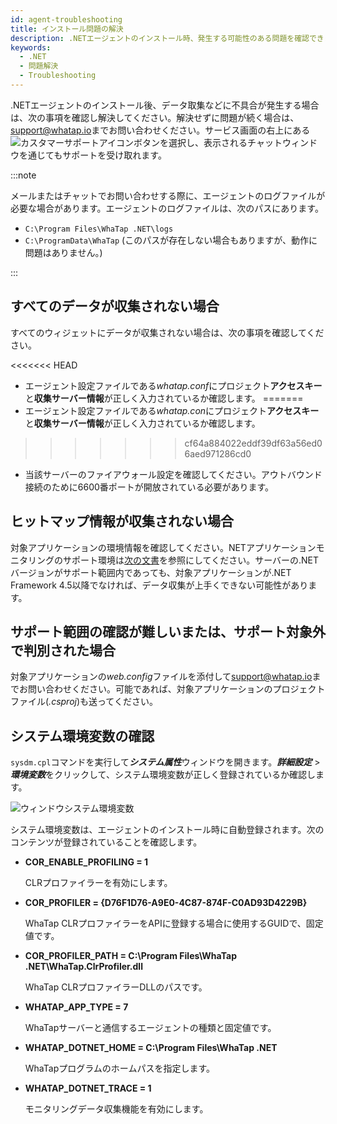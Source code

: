 ```yaml
---
id: agent-troubleshooting
title: インストール問題の解決
description: .NETエージェントのインストール時、発生する可能性のある問題を確認できます。
keywords:
  - .NET
  - 問題解決
  - Troubleshooting
---
```


.NETエージェントのインストール後、データ取集などに不具合が発生する場合は、次の事項を確認し解決してください。解決せずに問題が続く場合は、[support@whatap.io](mailto:support@whatap.io)までお問い合わせください。サービス画面の右上にある![カスタマーサポートアイコン](/img/ico-help.svg)ボタンを選択し、表示されるチャットウィンドウを通じてもサポートを受け取れます。

:::note

メールまたはチャットでお問い合わせする際に、エージェントのログファイルが必要な場合があります。エージェントのログファイルは、次のパスにあります。

- `C:\Program Files\WhaTap .NET\logs`
- `C:\ProgramData\WhaTap` (このパスが存在しない場合もありますが、動作に問題はありません。)

:::

## すべてのデータが収集されない場合

<ImgLang img='dotnet-apm-troubleshooting-connection-fail.png' desc='' />

すべてのウィジェットにデータが収集されない場合は、次の事項を確認してください。

<<<<<<< HEAD
- エージェント設定ファイルである*whatap.conf*にプロジェクト**アクセスキー**と**収集サーバー情報**が正しく入力されているか確認します。
=======
- エージェント設定ファイルである*whatap.con*にプロジェクト**アクセスキー**と**収集サーバー情報**が正しく入力されているか確認します。
>>>>>>> cf64a884022eddf39df63a56ed06aed971286cd0

- 当該サーバーのファイアウォール設定を確認してください。アウトバウンド接続のために6600番ポートが開放されている必要があります。

## ヒットマップ情報が収集されない場合

<ImgLang img='dotnet-apm-troubleshooting-none-hitmap.png' desc='' />

対象アプリケーションの環境情報を確認してください。NETアプリケーションモニタリングのサポート環境は[次の文書](supported-spec)を参照にしてください。サーバーの.NETバージョンがサポート範囲内であっても、対象アプリケーションが.NET Framework 4.5以降でなければ、データ収集が上手くできない可能性があります。

## サポート範囲の確認が難しいまたは、サポート対象外で判別された場合

対象アプリケーションの*web.config*ファイルを添付して[support@whatap.io](mailto:support@whatap.io)までお問い合わせください。可能であれば、対象アプリケーションのプロジェクトファイル(_.csproj_)も送ってください。

## システム環境変数の確認

`sysdm.cpl`コマンドを実行して***システム属性***ウィンドウを開きます。***詳細設定*** > ***環境変数***をクリックして、システム環境変数が正しく登録されているか確認します。

![ウィンドウシステム環境変数](https://img.whatap.io/media/agent_dotnet/install/system_properties.png)

システム環境変数は、エージェントのインストール時に自動登録されます。次のコンテンツが登録されていることを確認します。

- **COR_ENABLE_PROFILING = 1**

  CLRプロファイラーを有効にします。

- **COR_PROFILER = \{D76F1D76-A9E0-4C87-874F-C0AD93D4229B\}**

  WhaTap CLRプロファイラーをAPIに登録する場合に使用するGUIDで、固定値です。

- **COR_PROFILER_PATH = C:\Program Files\WhaTap .NET\WhaTap.ClrProfiler.dll**

  WhaTap CLRプロファイラーDLLのパスです。

- **WHATAP_APP_TYPE = 7**

  WhaTapサーバーと通信するエージェントの種類と固定値です。

- **WHATAP_DOTNET_HOME = C:\Program Files\WhaTap .NET**

  WhaTapプログラムのホームパスを指定します。

- **WHATAP_DOTNET_TRACE = 1**

  モニタリングデータ収集機能を有効にします。
